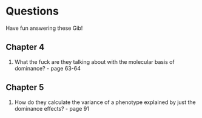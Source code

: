 # Questions {-#questions}

Have fun answering these Gib!

## Chapter 4 {-#chapter-4}

1. What the fuck are they talking about with the molecular basis of dominance? - page 63-64

## Chapter 5 {-#chapter-5}

1. How do they calculate the variance of a phenotype explained by just the dominance effects? - page 91